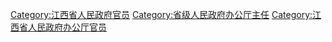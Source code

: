 [[Category:江西省人民政府官员|Category:江西省人民政府官员]]
[[Category:省级人民政府办公厅主任|Category:省级人民政府办公厅主任]]
[[Category:江西省人民政府办公厅官员|Category:江西省人民政府办公厅官员]]